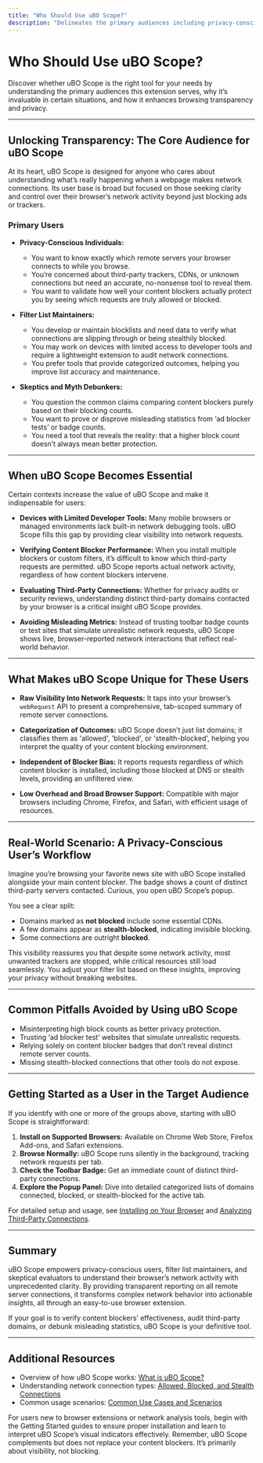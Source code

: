 ```yaml
---
title: "Who Should Use uBO Scope?"
description: "Delineates the primary audiences including privacy-conscious users, filter list maintainers, and those seeking to debunk misreported blocker stats. Explains situations (such as device limitations or lack of developer tools) that make uBO Scope especially helpful."
---
```


# Who Should Use uBO Scope?

Discover whether uBO Scope is the right tool for your needs by understanding the primary audiences this extension serves, why it’s invaluable in certain situations, and how it enhances browsing transparency and privacy.

---

## Unlocking Transparency: The Core Audience for uBO Scope

At its heart, uBO Scope is designed for anyone who cares about understanding what’s really happening when a webpage makes network connections. Its user base is broad but focused on those seeking clarity and control over their browser’s network activity beyond just blocking ads or trackers.

### Primary Users

- **Privacy-Conscious Individuals:**
  - You want to know exactly which remote servers your browser connects to while you browse.
  - You’re concerned about third-party trackers, CDNs, or unknown connections but need an accurate, no-nonsense tool to reveal them.
  - You want to validate how well your content blockers actually protect you by seeing which requests are truly allowed or blocked.

- **Filter List Maintainers:**
  - You develop or maintain blocklists and need data to verify what connections are slipping through or being stealthily blocked.
  - You may work on devices with limited access to developer tools and require a lightweight extension to audit network connections.
  - You prefer tools that provide categorized outcomes, helping you improve list accuracy and maintenance.

- **Skeptics and Myth Debunkers:**
  - You question the common claims comparing content blockers purely based on their blocking counts.
  - You want to prove or disprove misleading statistics from ‘ad blocker tests’ or badge counts.
  - You need a tool that reveals the reality: that a higher block count doesn’t always mean better protection.

---

## When uBO Scope Becomes Essential

Certain contexts increase the value of uBO Scope and make it indispensable for users:

- **Devices with Limited Developer Tools:** Many mobile browsers or managed environments lack built-in network debugging tools. uBO Scope fills this gap by providing clear visibility into network requests.

- **Verifying Content Blocker Performance:** When you install multiple blockers or custom filters, it’s difficult to know which third-party requests are permitted. uBO Scope reports actual network activity, regardless of how content blockers intervene.

- **Evaluating Third-Party Connections:** Whether for privacy audits or security reviews, understanding distinct third-party domains contacted by your browser is a critical insight uBO Scope provides.

- **Avoiding Misleading Metrics:** Instead of trusting toolbar badge counts or test sites that simulate unrealistic network requests, uBO Scope shows live, browser-reported network interactions that reflect real-world behavior.

---

## What Makes uBO Scope Unique for These Users

- **Raw Visibility Into Network Requests:** It taps into your browser’s `webRequest` API to present a comprehensive, tab-scoped summary of remote server connections.

- **Categorization of Outcomes:** uBO Scope doesn’t just list domains; it classifies them as 'allowed', 'blocked', or 'stealth-blocked', helping you interpret the quality of your content blocking environment.

- **Independent of Blocker Bias:** It reports requests regardless of which content blocker is installed, including those blocked at DNS or stealth levels, providing an unfiltered view.

- **Low Overhead and Broad Browser Support:** Compatible with major browsers including Chrome, Firefox, and Safari, with efficient usage of resources.

---

## Real-World Scenario: A Privacy-Conscious User’s Workflow

Imagine you’re browsing your favorite news site with uBO Scope installed alongside your main content blocker. The badge shows a count of distinct third-party servers contacted. Curious, you open uBO Scope’s popup.

You see a clear split:
- Domains marked as **not blocked** include some essential CDNs.
- A few domains appear as **stealth-blocked**, indicating invisible blocking.
- Some connections are outright **blocked**.

This visibility reassures you that despite some network activity, most unwanted trackers are stopped, while critical resources still load seamlessly. You adjust your filter list based on these insights, improving your privacy without breaking websites.

---

## Common Pitfalls Avoided by Using uBO Scope

- Misinterpreting high block counts as better privacy protection.
- Trusting ‘ad blocker test’ websites that simulate unrealistic requests.
- Relying solely on content blocker badges that don’t reveal distinct remote server counts.
- Missing stealth-blocked connections that other tools do not expose.

---

## Getting Started as a User in the Target Audience

If you identify with one or more of the groups above, starting with uBO Scope is straightforward:

1. **Install on Supported Browsers:** Available on Chrome Web Store, Firefox Add-ons, and Safari extensions.
2. **Browse Normally:** uBO Scope runs silently in the background, tracking network requests per tab.
3. **Check the Toolbar Badge:** Get an immediate count of distinct third-party connections.
4. **Explore the Popup Panel:** Dive into detailed categorized lists of domains connected, blocked, or stealth-blocked for the active tab.

For detailed setup and usage, see [Installing on Your Browser](/getting-started/setup-installation/installing-on-your-browser) and [Analyzing Third-Party Connections](/guides/usage-patterns/analyze-third-party-connections).

---

## Summary

uBO Scope empowers privacy-conscious users, filter list maintainers, and skeptical evaluators to understand their browser’s network activity with unprecedented clarity. By providing transparent reporting on all remote server connections, it transforms complex network behavior into actionable insights, all through an easy-to-use browser extension.

If your goal is to verify content blockers’ effectiveness, audit third-party domains, or debunk misleading statistics, uBO Scope is your definitive tool.

---

## Additional Resources

- Overview of how uBO Scope works: [What is uBO Scope?](/overview/introduction-and-value/what-is-ubo-scope)
- Understanding network connection types: [Allowed, Blocked, and Stealth Connections](/overview/core-concepts-and-key-ideas/domain-connection-types)
- Common usage scenarios: [Common Use Cases and Scenarios](/overview/use-cases-and-users/common-use-cases)


<Tip>
For users new to browser extensions or network analysis tools, begin with the Getting Started guides to ensure proper installation and learn to interpret uBO Scope’s visual indicators effectively.
</Tip>

<Note>
Remember, uBO Scope complements but does not replace your content blockers. It’s primarily about visibility, not blocking.
</Note>
